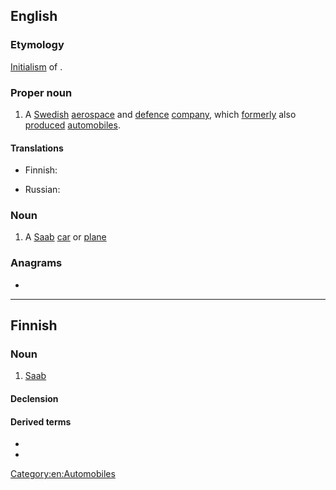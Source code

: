 {{also|saab}}
==English==
{{wikipedia}}

===Etymology===
[[initialism|Initialism]] of {{der|en|sv|[[svensk|Svenska]] [[aeroplan|Aeroplan]] [[aktiebolag|Aktiebolaget]]||[[Swedish]] [[aeroplane|Aeroplane]] [[company|Company]]}}.

===Proper noun===
{{head|en|proper noun}}

# A [[Swedish]] [[aerospace]] and [[defence]] [[company]], which [[formerly]] also [[produce#Verb|produced]] [[automobiles]].

====Translations====
{{trans-top|Swedish brand of cars and aeroplanes}}
* Finnish: {{t|fi|Saab}}
{{trans-mid}}
* Russian: {{t|ru|Сааб}}
{{trans-bottom}}

===Noun===
{{en-noun}}

# A [[#Proper noun|Saab]] [[car]] or [[plane]]

===Anagrams===
* {{anagrams|en|a=aabs|AABs|BSAA|Basa|SABA|Saba|abas|baas|basa|saba|à bas}}

[[Category:en:Automobiles]]

----

==Finnish==

===Noun===
{{fi-noun}}

# [[#English|Saab]] {{gl|[[manufacturer]]}}

====Declension====
{{fi-decl-risti|i=0|Saab|||a}}

====Derived terms====
* {{l|fi|saabismi}}
* {{l|fi|saabisti}}
